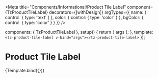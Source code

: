 

<Meta
  title="Components/Informational/Product Tile Label"
  component={TzProductTileLabel}
  decorators={[withDesign]}
  argTypes={{
    name: { control: { type: 'text' } },
    color: { control: { type: 'color' } },
    bgColor: { control: { type: 'color' } }
  }}
/>

  components: { TzProductTileLabel },
  setup() {
    return { args };
  },
  template: `<tz-product-tile-label v-bind="args"></tz-product-tile-label>`
});

# Product Tile Label

<Canvas withSource="open">
  <Story
    name="Default"
    args={{
      name: 'Product tile label',
      color: '#000000',
      bgColor: '#f0f0f0'
    }}
    parameters={{
      design: {
        type: 'figma',
        url: 'https://www.figma.com/file/TU7n3pEHWIV5rWZUcUboOP/Ready-for-dev?node-id=1644%3A13692'
      }
    }}
  >
    {Template.bind({})}
  </Story>
</Canvas>

<ArgsTable story="Default" />
